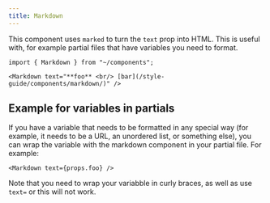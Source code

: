 ```yaml
---
title: Markdown
---
```


This component uses `marked` to turn the `text` prop into HTML. This is useful with, for example partial files that have variables you need to format.

```mdx live
import { Markdown } from "~/components";

<Markdown text="**foo** <br/> [bar](/style-guide/components/markdown/)" />
```

## Example for variables in partials

If you have a variable that needs to be formatted in any special way (for example, it needs to be a URL, an unordered list, or something else), you can wrap the variable with the markdown component in your partial file. For example:

```mdx
<Markdown text={props.foo} />
```

Note that you need to wrap your variabble in curly braces, as well as use `text=` or this will not work.